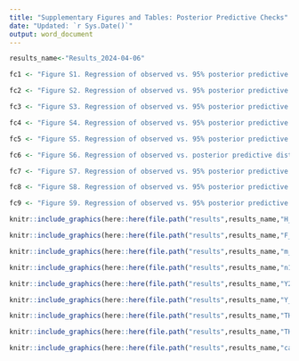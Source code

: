 ```yaml
---
title: "Supplementary Figures and Tables: Posterior Predictive Checks"
date: "Updated: `r Sys.Date()`"
output: word_document
---
```


```r
results_name<-"Results_2024-04-06"

fc1 <- "Figure S1. Regression of observed vs. 95% posterior predictive interval () for hatchery origin spawner count $s_{H}$. Black lines are the 1:1 line. Lack of fit is indicated by PPI that do not overlap the black line."

fc2 <- "Figure S2. Regression of observed vs. 95% posterior predictive interval for female spawner count $s_{F}$. Lack of fit is indicated by PPI that do not overlap the black line."

fc3 <- "Figure S3. Regression of observed vs. 95% posterior predictive interval for recaptures $m$ used in mark recapture estimates of spawner abundance. Lack of fit is indicated by PPI that do not overlap the black line."

fc4 <- "Figure S4. Regression of observed vs. 95% posterior predictive interval for for marks $n1$ used in mark recapture estimates of spawner abundance. Lack of fit is indicated by PPI that do not overlap the black line."

fc5 <- "Figure S5. Regression of observed vs. 95% posterior predictive interval for index redd counts $r_{I}$. Lack of fit is indicated by PPI that do not overlap the black line."

fc6 <- "Figure S6. Regression of observed vs. posterior predictive distribution of GRTS redd counts $r$. Both x and y axes are log10 transformed and a constant of 1 was added to observations and predictions to aid visualization. A 1:1 line is shown in black. Top panel: x values are jittered observations (redd count in an individual subpopulation, year, and reach) and y are 95% PPI. Coloring depicts observations within and outside of the 95% PPI. Middle Panel: x values are jittered observations (redd count in an individual subpopulation, year, and reach) and y are the mean of the posterior predictive distribution. Bottom Panel: x values are the mean of redd counts across all reaches in an individual subpopulation and year and y are mean across reaches of the posterior predictive means redd total bu subpopulation and year. Overall, 2786 out of 2828 observations (98.5%) were within the 95% PPI. When this calculation is performed separately for each year and subpopulation, 181 of 207 year-by-subpopulation combinations had >=95% of observations within the 95% PPI. The remainder had less, and of these the lowest coverage was 75% of year and subpopulation specific reach level redd observations were within the 95%PPI. Although the top panel shows good PPI interval coverage, it appears to show lack of correspondence between the observed and expected. This is a natural effect of a shrinkage estimator (multivariate state space process model) applied to a high noise low mean count process. The middle plot shows that at the observation level, the posterior means were associated with the observations. The bottom panel shows that at the subpopulation and year level, the mean of the observations and the mean of the predictions were not different from 1:1. This suggests that any appearance of lack of association in the top panel was not pathological, but merely the model attempting to extract mean redd densities from very noisy low mean count data."

fc7 <- "Figure S7. Regression of observed vs. 95% posterior predictive interval for the trap and haul census wild adult coho salmon  count $T_{W}$. Lack of fit is indicated by PPI that do not overlap the black line."

fc8 <- "Figure S8. Regression of observed vs. 95% posterior predictive interval for the trap and haul census hatchery adult coho salmon  count $T_{H}$. Lack of fit is indicated by PPI that do not overlap the black line."

fc9 <- "Figure S9. Regression of observed vs. 95% posterior predictive interval for the catch record card point estimate of hatchery adult coho salmon catch $c$ used in to estimate exploitation rates occuring upstream of dams after the release of trap-and-haul adults. Lack of fit is indicated by PPI that do not overlap the black line."

```

```r
knitr::include_graphics(here::here(file.path("results",results_name,"H_PPC.png")))
```

```r
knitr::include_graphics(here::here(file.path("results",results_name,"F_PPC.png")))
```


```r
knitr::include_graphics(here::here(file.path("results",results_name,"m_PPC.png")))
```


```r
knitr::include_graphics(here::here(file.path("results",results_name,"n1_PPC.png")))
```


```r
knitr::include_graphics(here::here(file.path("results",results_name,"Y2_PPC.png")))
```


```r
knitr::include_graphics(here::here(file.path("results",results_name,"Y_PPC_v4.png")))
```


```r
knitr::include_graphics(here::here(file.path("results",results_name,"TH_a_UM_PPC.png")))
```


```r
knitr::include_graphics(here::here(file.path("results",results_name,"TH_a_M_PPC.png")))
```


```r
knitr::include_graphics(here::here(file.path("results",results_name,"catch_a_M_mu_PPC.png")))
```